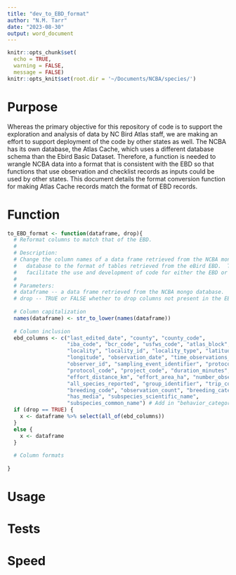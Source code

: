 ```yaml
---
title: "dev_to_EBD_format"
author: "N.M. Tarr"
date: "2023-08-30"
output: word_document
---
```


```r
knitr::opts_chunk$set(
  echo = TRUE,
  warning = FALSE,
  message = FALSE)
knitr::opts_knit$set(root.dir = '~/Documents/NCBA/species/')
```

# Purpose
Whereas the primary objective for this repository of code is to support the exploration and analysis of data by NC Bird Atlas staff, we are making an effort to support deployment of the code by other states as well.  The NCBA has its own database, the Atlas Cache, which uses a different database schema than the Ebird Basic Dataset.  Therefore, a function is needed to wrangle NCBA data into a format that is consistent with the EBD so that functions that use observation and checklist records as inputs could be used by other states.  This document details the format conversion function for making Atlas Cache records match the format of EBD records.


# Function
```r
to_EBD_format <- function(dataframe, drop){
  # Reformat columns to match that of the EBD.
  #
  # Description:
  # Change the column names of a data frame retrieved from the NCBA mongo 
  #   database to the format of tables retrieved from the eBird EBD.  This is to
  #   facilitate the use and development of code for either the EBD or NCBA db. 
  # 
  # Parameters:
  # dataframe -- a data frame retrieved from the NCBA mongo database.
  # drop -- TRUE or FALSE whether to drop columns not present in the EBD.
  
  # Column capitalization
  names(dataframe) <- str_to_lower(names(dataframe))
  
  # Column inclusion
  ebd_columns <- c("last_edited_date", "county", "county_code",
                   "iba_code", "bcr_code", "usfws_code", "atlas_block",
                   "locality", "locality_id", "locality_type", "latitude",
                   "longitude", "observation_date", "time_observations_started",
                   "observer_id", "sampling_event_identifier", "protocol_type",
                   "protocol_code", "project_code", "duration_minutes",
                   "effort_distance_km", "effort_area_ha", "number_observers",
                   "all_species_reported", "group_identifier", "trip_comments", 
                   "breeding_code", "observation_count", "breeding_category", 
                   "has_media", "subspecies_scientific_name",
                   "subspecies_common_name") # Add in "behavior_category", ???
  if (drop == TRUE) {
    x <- dataframe %>% select(all_of(ebd_columns))
  }
  else {
    x <- dataframe
  }
  
  # Column formats
  
}
```


# Usage




# Tests

# Speed